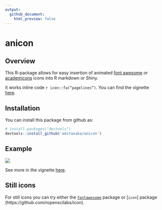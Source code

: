 ```yaml
---
output:
  github_document:
    html_preview: false
---
```


# anicon


## Overview

This R-package allows for easy insertion of animated [font awesome](https://fontawesome.com) or [academicons](https://jpswalsh.github.io/academicons/) icons into R markdown or Shiny.

It works inline code <code>r icon::fa("pagelines")</code>. You can find the vignette [here](https://emitanaka.github.io/files/anicon/demo.html). 

## Installation 

You can install this package from github as:
```r
# install.packages("devtools")
devtools::install_github('emitanaka/anicon')
```

## Example 

![](animate.gif)

See more in the vignette [here](https://emitanaka.github.io/files/anicon/demo.html). 

## Still icons

For still icons you can try either the [`fontawesome`](https://github.com/rstudio/fontawesome) package or [`icon`] package (https://github.com/ropenscilabs/icon). 
